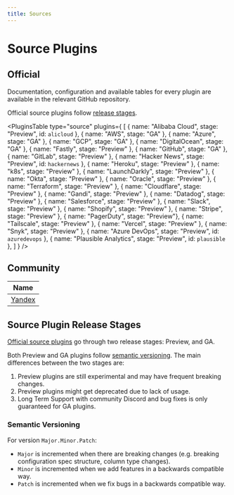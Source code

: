 ```yaml
---
title: Sources
---
```



# Source Plugins

## Official

Documentation, configuration and available tables for every plugin are available in the relevant GitHub repository.

Official source plugins follow [release stages](#source-plugin-release-stages).

<PluginsTable
    type="source"
    plugins={
        [
            { name: "Alibaba Cloud", stage: "Preview", id: `alicloud` },
            { name: "AWS", stage: "GA" },
            { name: "Azure", stage: "GA" },
            { name: "GCP", stage: "GA" },
            { name: "DigitalOcean", stage: "GA" },
            { name: "Fastly", stage: "Preview" },
            { name: "GitHub", stage: "GA" },
            { name: "GitLab", stage: "Preview" },
            { name: "Hacker News", stage: "Preview", id: `hackernews` },
            { name: "Heroku", stage: "Preview" },
            { name: "k8s", stage: "Preview" },
            { name: "LaunchDarkly", stage: "Preview" },
            { name: "Okta", stage: "Preview" },
            { name: "Oracle", stage: "Preview" },
            { name: "Terraform", stage: "Preview" },
            { name: "Cloudflare", stage: "Preview" },
            { name: "Gandi", stage: "Preview" },
            { name: "Datadog", stage: "Preview" },
            { name: "Salesforce", stage: "Preview" },
            { name: "Slack", stage: "Preview" },
            { name: "Shopify", stage: "Preview" },
            { name: "Stripe", stage: "Preview" },
            { name: "PagerDuty", stage: "Preview"},
            { name: "Tailscale", stage: "Preview" },
            { name: "Vercel", stage: "Preview" },
            { name: "Snyk", stage: "Preview" },
            { name: "Azure DevOps", stage: "Preview", id: `azuredevops` },
            { name: "Plausible Analytics", stage: "Preview", id: `plausible` },
        ]
    }
/>

## Community

| **Name**                                                     |
| ------------------------------------------------------------ |
| [Yandex](https://github.com/yandex-cloud/cq-provider-yandex) |

## Source Plugin Release Stages

[Official source plugins](#official) go through two release stages: Preview, and GA.

Both Preview and GA plugins follow [semantic versioning](#semantic-versioning).
The main differences between the two stages are:

1. Preview plugins are still experimental and may have frequent breaking changes.
2. Preview plugins might get deprecated due to lack of usage.
3. Long Term Support with community Discord and bug fixes is only guaranteed for GA plugins.

### Semantic Versioning

For version `Major.Minor.Patch`:

- `Major` is incremented when there are breaking changes (e.g. breaking configuration spec structure, column type changes).
- `Minor` is incremented when we add features in a backwards compatible way.
- `Patch` is incremented when we fix bugs in a backwards compatible way.
